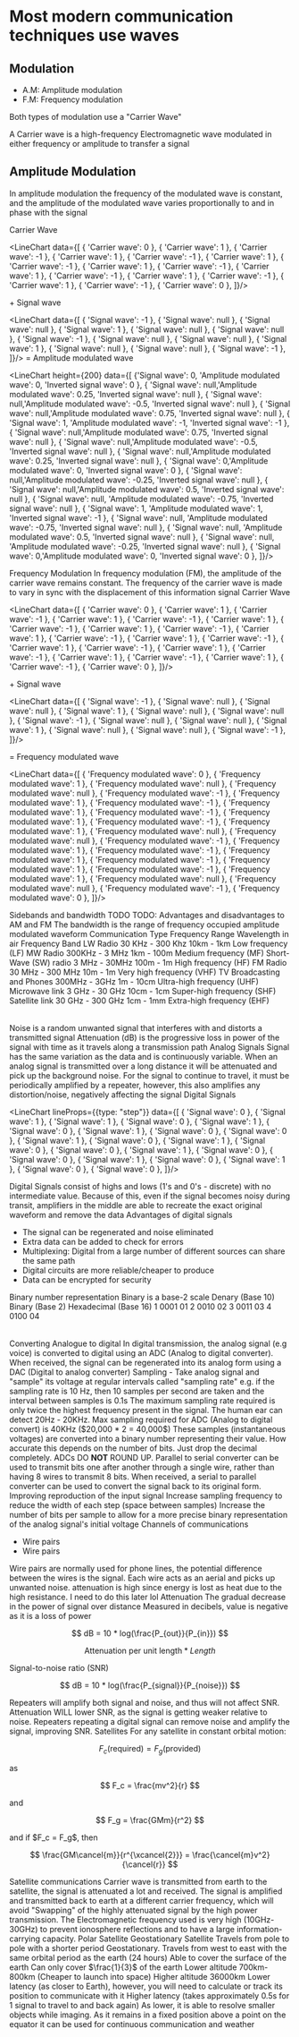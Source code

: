 
# Most modern communication techniques use waves

## Modulation

- A.M: Amplitude  modulation
- F.M: Frequency  modulation

Both types of modulation use a "Carrier Wave"

A Carrier wave is a high-frequency Electromagnetic wave modulated in either frequency or amplitude to transfer a signal

## Amplitude Modulation

In amplitude modulation the frequency of the modulated wave is constant, and the amplitude of the modulated wave varies proportionally to and in phase with the signal

Carrier Wave

<LineChart data={[ 
    { 'Carrier wave': 0 },
    { 'Carrier wave': 1 },
    { 'Carrier wave': -1 },
    { 'Carrier wave': 1 },
    { 'Carrier wave': -1 },
    { 'Carrier wave': 1 },
    { 'Carrier wave': -1 },
    { 'Carrier wave': 1 },
    { 'Carrier wave': -1 },
    { 'Carrier wave': 1 },
    { 'Carrier wave': -1 },
    { 'Carrier wave': 1 },
    { 'Carrier wave': -1 },
    { 'Carrier wave': 1 },
    { 'Carrier wave': -1 },
    { 'Carrier wave': 0 },
]}/>

<Typography>
    + Signal wave
</Typography>

<LineChart data={[
    { 'Signal wave': -1 },
    { 'Signal wave': null },
    { 'Signal wave': null },
    { 'Signal wave': 1 },
    { 'Signal wave': null },
    { 'Signal wave': null },
    { 'Signal wave': -1 },
    { 'Signal wave': null },
    { 'Signal wave': null },
    { 'Signal wave': 1 },
    { 'Signal wave': null },
    { 'Signal wave': null },
    { 'Signal wave': -1 },
]}/>
<Typography>
    = Amplitude modulated wave
</Typography>

<LineChart height={200} data={[
    {'Signal wave': 0, 'Amplitude modulated wave': 0,  'Inverted signal wave': 0 },
    { 'Signal wave': null,'Amplitude modulated wave': 0.25, 'Inverted signal wave': null },
    { 'Signal wave': null,'Amplitude modulated wave': -0.5, 'Inverted signal wave': null },
    { 'Signal wave': null,'Amplitude modulated wave': 0.75, 'Inverted signal wave': null },
    { 'Signal wave': 1, 'Amplitude modulated wave': -1, 'Inverted signal wave': -1 },
    { 'Signal wave': null,'Amplitude modulated wave': 0.75, 'Inverted signal wave': null },
    { 'Signal wave': null,'Amplitude modulated wave': -0.5, 'Inverted signal wave': null },
    { 'Signal wave': null,'Amplitude modulated wave': 0.25, 'Inverted signal wave': null },
    { 'Signal wave': 0,'Amplitude modulated wave': 0,  'Inverted signal wave': 0 },
    { 'Signal wave': null,'Amplitude modulated wave': -0.25, 'Inverted signal wave': null },
    { 'Signal wave': null,'Amplitude modulated wave': 0.5, 'Inverted signal wave': null },
    { 'Signal wave': null, 'Amplitude modulated wave': -0.75, 'Inverted signal wave': null },
    { 'Signal wave': 1, 'Amplitude modulated wave': 1, 'Inverted signal wave': -1 },
    { 'Signal wave': null, 'Amplitude modulated wave': -0.75, 'Inverted signal wave': null },
    { 'Signal wave': null, 'Amplitude modulated wave': 0.5, 'Inverted signal wave': null },
    { 'Signal wave': null, 'Amplitude modulated wave': -0.25, 'Inverted signal wave': null },
    { 'Signal wave': 0,'Amplitude modulated wave': 0,  'Inverted signal wave': 0 },
]}/>

<Subheading showJump>
    Frequency Modulation
</Subheading>

<Typography title="Definition">
    In frequency modulation (FM), the amplitude of the carrier wave remains constant. The frequency of the carrier wave is made to vary in sync with the displacement of this information signal
</Typography>


<Typography>
    Carrier Wave
</Typography>

<LineChart data={[
    { 'Carrier wave': 0 },
    { 'Carrier wave': 1 },
    { 'Carrier wave': -1 },
    { 'Carrier wave': 1 },
    { 'Carrier wave': -1 },
    { 'Carrier wave': 1 },
    { 'Carrier wave': -1 },
    { 'Carrier wave': 1 },
    { 'Carrier wave': -1 },
    { 'Carrier wave': 1 },
    { 'Carrier wave': -1 },
    { 'Carrier wave': 1 },
    { 'Carrier wave': -1 },
    { 'Carrier wave': 1 },
    { 'Carrier wave': -1 },
    { 'Carrier wave': 1 },
    { 'Carrier wave': -1 },
    { 'Carrier wave': 1 },
    { 'Carrier wave': -1 },
    { 'Carrier wave': 1 },
    { 'Carrier wave': -1 },
    { 'Carrier wave': 0 },
]}/>

<Typography>
    + Signal wave
</Typography>

<LineChart data={[
    { 'Signal wave': -1 },
    { 'Signal wave': null },
    { 'Signal wave': null },
    { 'Signal wave': 1 },
    { 'Signal wave': null },
    { 'Signal wave': null },
    { 'Signal wave': -1 },
    { 'Signal wave': null },
    { 'Signal wave': null },
    { 'Signal wave': 1 },
    { 'Signal wave': null },
    { 'Signal wave': null },
    { 'Signal wave': -1 },
]}/>


<Typography>
    = Frequency modulated wave
</Typography>

<LineChart data={[
    { 'Frequency modulated wave': 0 },
    { 'Frequency modulated wave': 1 },
    { 'Frequency modulated wave': null },
    { 'Frequency modulated wave': null },
    { 'Frequency modulated wave': -1 },
    { 'Frequency modulated wave': 1 },
    { 'Frequency modulated wave': -1 },
    { 'Frequency modulated wave': 1 },
    { 'Frequency modulated wave': -1 },
    { 'Frequency modulated wave': 1 },
    { 'Frequency modulated wave': -1 },
    { 'Frequency modulated wave': 1 },
    { 'Frequency modulated wave': null },
    { 'Frequency modulated wave': null },
    { 'Frequency modulated wave': -1 },
    { 'Frequency modulated wave': 1 },
    { 'Frequency modulated wave': -1 },
    { 'Frequency modulated wave': 1 },
    { 'Frequency modulated wave': -1 },
    { 'Frequency modulated wave': 1 },
    { 'Frequency modulated wave': -1 },
    { 'Frequency modulated wave': 1 },
    { 'Frequency modulated wave': null },
    { 'Frequency modulated wave': null },
    { 'Frequency modulated wave': -1 },
    { 'Frequency modulated wave': 0 },
]}/>

<Subheading showJump>
    Sidebands and bandwidth
</Subheading>

<Typography>
    TODO
</Typography>

<Subheading showJump>
    TODO: Advantages and disadvantages to AM and FM
</Subheading>

<Information title="Definition">
    The bandwidth is the range of frequency occupied amplitude modulated waveform
</Information>

<TableContainer>
    <Table>
        <TableHead>
<TableRow>
    <TableCell>Communication Type</TableCell>
    <TableCell>Frequency Range</TableCell>
    <TableCell>Wavelength in air</TableCell>
    <TableCell>Frequency Band</TableCell>
</TableRow>
        </TableHead>
        <TableBody>
<TableRow>
    <TableCell>LW Radio</TableCell>
    <TableCell>30 KHz - 300 Khz</TableCell>
    <TableCell>10km - 1km</TableCell>
    <TableCell>Low frequency (LF)</TableCell>
</TableRow>
<TableRow>
    <TableCell>MW Radio</TableCell>
    <TableCell>300KHz - 3 MHz</TableCell>
    <TableCell>1km - 100m</TableCell>
    <TableCell>Medium frequency (MF)</TableCell>
</TableRow>
<TableRow>
    <TableCell>Short-Wave (SW) radio</TableCell>
    <TableCell>3 MHz - 30MHz</TableCell>
    <TableCell>100m - 1m</TableCell>
    <TableCell>High frequency (HF)</TableCell>
</TableRow>
<TableRow>
    <TableCell>FM Radio</TableCell>
    <TableCell>30 MHz - 300 MHz</TableCell>
    <TableCell>10m - 1m</TableCell>
    <TableCell>Very high frequency (VHF)</TableCell>
</TableRow>
<TableRow>
    <TableCell>TV Broadcasting and Phones</TableCell>
    <TableCell>300MHz - 3GHz</TableCell>
    <TableCell>1m - 10cm</TableCell>
    <TableCell>Ultra-high frequency (UHF)</TableCell>
</TableRow>
<TableRow>
    <TableCell>Microwave link</TableCell>
    <TableCell>3 GHz - 30 GHz</TableCell>
    <TableCell>10cm - 1cm</TableCell>
    <TableCell>Super-high frequency (SHF)</TableCell>
</TableRow>
<TableRow>
    <TableCell>Satellite link</TableCell>
    <TableCell>30 GHz - 300 GHz</TableCell>
    <TableCell>1cm - 1mm</TableCell>
    <TableCell>Extra-high frequency (EHF)</TableCell>
</TableRow>
        </TableBody>
    </Table>
</TableContainer>

<Information title="Definition">
    Noise is a random unwanted signal that interferes with and distorts a transmitted signal
</Information>

<Information title="Definition">
    Attenuation (dB) is the progressive loss in power of the signal with time as it travels along a transmission path
</Information>

<Subheading showJump>
    Analog Signals
</Subheading>

<Typography>
    Signal has the same variation as the data and is continuously variable. When an analog signal is transmitted over a long distance it will be attenuated and pick up the background noise.
</Typography>

<Typography>
    For the signal to continue to travel, it must be periodically amplified by a repeater, however, this also amplifies any distortion/noise, negatively affecting the signal
</Typography>

<Subheading showJump>
    Digital Signals
</Subheading>

<LineChart lineProps={{type: "step"}} data={[
    { 'Signal wave': 0 }, { 'Signal wave': 1 },
    { 'Signal wave': 1 }, { 'Signal wave': 0 },
    { 'Signal wave': 1 }, { 'Signal wave': 0 },
    { 'Signal wave': 1 }, { 'Signal wave': 0 },
    { 'Signal wave': 0 }, { 'Signal wave': 1 },
    { 'Signal wave': 0 }, { 'Signal wave': 1 },
    { 'Signal wave': 0 }, { 'Signal wave': 0 },
    { 'Signal wave': 1 }, { 'Signal wave': 0 },
    { 'Signal wave': 0 }, { 'Signal wave': 1 },
    { 'Signal wave': 0 }, { 'Signal wave': 1 },
    { 'Signal wave': 0 }, { 'Signal wave': 0 },
]}/>


<Typography>
    Digital Signals consist of highs and lows (1's and 0's - discrete) with no intermediate value.
    Because of this, even if the signal becomes noisy during transit, amplifiers in the middle are able to recreate the exact original waveform and remove the data
</Typography>

<Typography>
    Advantages of digital signals
</Typography>

<Ul>
    <Li>
        The signal can be regenerated and noise eliminated
    </Li>
    <Li>
        Extra data can be added to check for errors
    </Li>
    <Li>
        Multiplexing: Digital from a large number of different sources can share the same path
    </Li>
    <Li>
        Digital circuits are more reliable/cheaper to produce
    </Li>
    <Li>
        Data can be encrypted for security
    </Li>
</Ul>

<Subheading showJump>
    Binary number representation
</Subheading>

<Typography>
    Binary is a base-2 scale
</Typography>

<TableContainer>
    <Table>
        <TableHead>
<TableRow>
    <TableCell>Denary (Base 10)</TableCell>
    <TableCell>Binary (Base 2)</TableCell>
    <TableCell>Hexadecimal (Base 16)</TableCell>
</TableRow>
        </TableHead>
        <TableBody>
<TableRow>
    <TableCell>1</TableCell>
    <TableCell>0001</TableCell>
    <TableCell>01</TableCell>
</TableRow>
<TableRow>
    <TableCell>2</TableCell>
    <TableCell>0010</TableCell>
    <TableCell>02</TableCell>
</TableRow>
<TableRow>
    <TableCell>3</TableCell>
    <TableCell>0011</TableCell>
    <TableCell>03</TableCell>
</TableRow>
<TableRow>
    <TableCell>4</TableCell>
    <TableCell>0100</TableCell>
    <TableCell>04</TableCell>
</TableRow>
        </TableBody>
    </Table>
</TableContainer>

<Subheading showJump>
    Converting Analogue to digital
</Subheading>

<Typography>
    In digital transmission, the analog signal (e.g voice) is converted to digital using an ADC (Analog to digital converter).
    When received, the signal can be regenerated into its analog form using a DAC (Digital to analog converter)
</Typography>

<Information title="Definition">
    Sampling - Take analog signal and "sample" its voltage at regular intervals called "sampling rate"
</Information>

<Typography>
    e.g. if the sampling rate is 10 Hz, then 10 samples per second are taken and the interval between samples is 0.1s
</Typography>

<Typography>
    The maximum sampling rate required is only twice the highest frequency present in the signal.
</Typography>

<Typography>
    The human ear can detect 20Hz - 20KHz. Max sampling required for ADC (Analog to digital convert) is 40KHz ($20,000 * 2 = 40,000$)
</Typography>

<Typography>
    These samples (instantaneous voltages) are converted into a binary number representing their value. How accurate this depends on the number of bits.
</Typography>

<Information severity="error" title="ADCs can ONLY 'round' down">
    Just drop the decimal completely. ADCs DO <b>NOT</b> ROUND UP.
</Information>


<Typography>
    Parallel to serial converter can be used to transmit bits one after another through a single wire, rather than having 8 wires to transmit 8 bits.
</Typography>

<Typography>
    When received, a serial to parallel converter can be used to convert the signal back to its original form.
</Typography>

<Subheading showJump>
    Improving reproduction of the input signal
</Subheading>

<Typography>
    Increase sampling frequency to reduce the width of each step (space between samples)
</Typography>

<Typography>
    Increase the number of bits per sample to allow for a more precise binary representation of the analog signal's initial voltage
</Typography>

<Subheading showJump>
    Channels of communications
</Subheading>

<Ul>
    <Li>Wire pairs</Li>
    <Li>Wire pairs</Li>
</Ul>

<Typography>
    Wire pairs are normally used for phone lines, the potential difference between the wires is the signal. Each wire acts as an aerial and picks up unwanted noise. attenuation is high since energy is lost as heat due to the high resistance.
</Typography>

<Heading>
    I need to do this later lol
</Heading>

<Subheading showJump>
    Attenuation
</Subheading>

<Typography>
    The gradual decrease in the power of signal over distance
</Typography>

<Typography>
    Measured in decibels, value is negative as it is a loss of power
</Typography>

$$
dB = 10 * log(\frac{P_{out}}{P_{in}})
$$

$$
\text{Attenuation per unit length} * Length
$$

<Subheading showJump>
    Signal-to-noise ratio (SNR)
</Subheading>

$$
dB = 10 * log(\frac{P_{signal}}{P_{noise}})
$$

<Typography>
    Repeaters will amplify both signal and noise, and thus will not affect SNR. Attenuation WILL lower SNR, as the signal is getting weaker relative to noise.
</Typography>

<Typography>
    Repeaters repeating a digital signal can remove noise and amplify the signal, improving SNR.
</Typography>

<Subheading>
    Satellites
</Subheading>

<Typography>
    For any satellite in constant orbital motion:
</Typography>

$$
F_c\text{(required)} = F_g\text{(provided)}
$$

<Typography>
    as
</Typography>

$$
F_c = \frac{mv^2}{r}
$$

<Typography>
    and
</Typography>

$$
F_g = \frac{GMm}{r^2}
$$

<Typography>
    and if $F_c = F_g$, then
</Typography>

$$
\frac{GM\cancel{m}}{r^{\xcancel{2}}} = \frac{\cancel{m}v^2}{\cancel{r}}
$$

<Subheading showJump>
    Satellite communications
</Subheading>

<Typography>
    Carrier wave is transmitted from earth to the satellite, the signal is attenuated a lot and received. The signal is amplified and transmitted back to earth at a different carrier frequency, which will avoid "Swapping" of the highly attenuated signal by the high power transmission.
</Typography>

<Typography>
    The Electromagnetic frequency used is very high (10GHz-30GHz) to prevent ionosphere reflections and to have a large information-carrying capacity.
</Typography>

<TableContainer>
    <Table>
        <TableHead>
<TableRow>
    <TableCell>Polar Satellite</TableCell>
    <TableCell>Geostationary Satellite</TableCell>
</TableRow>
        </TableHead>
        <TableBody>
<TableRow>
    <TableCell>Travels from pole to pole with a shorter period</TableCell>
    <TableCell>Geostationary. Travels from west to east with the same orbital period as the earth (24 hours)</TableCell>
</TableRow>
<TableRow>
    <TableCell>Able to cover the surface of the earth</TableCell>
    <TableCell>Can only cover $\frac{1}{3}$ of the earth</TableCell>
</TableRow>
<TableRow>
    <TableCell>Lower altitude 700km-800km (Cheaper to launch into space)</TableCell>
    <TableCell>Higher altitude 36000km</TableCell>
</TableRow>
<TableRow>
    <TableCell>Lower latency (as closer to Earth), however, you will need to calculate or track its position to communicate with it</TableCell>
    <TableCell>Higher latency (takes approximately 0.5s for 1 signal to travel to and back again)</TableCell>
</TableRow>
<TableRow>
    <TableCell>As lower, it is able to resolve smaller objects while imaging.</TableCell>
    <TableCell>As it remains in a fixed position above a point on the equator it can be used for continuous communication and weather</TableCell>
</TableRow>
        </TableBody>
    </Table>
</TableContainer>